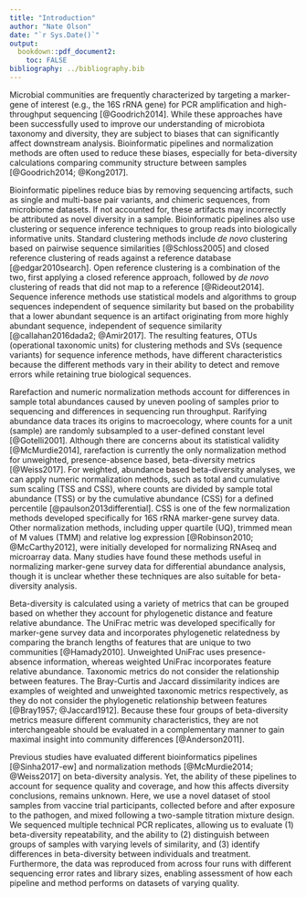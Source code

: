 ```yaml
---
title: "Introduction"
author: "Nate Olson"
date: "`r Sys.Date()`"
output:
  bookdown::pdf_document2:
    toc: FALSE
bibliography: ../bibliography.bib
---
```



Microbial communities are frequently characterized by targeting a marker-gene of interest (e.g., the 16S rRNA gene) for PCR amplification and high-throughput sequencing [@Goodrich2014].
While these approaches have been successfully used to improve our understanding of microbiota taxonomy and diversity, they are subject to biases that can significantly affect downstream analysis.
Bioinformatic pipelines and normalization methods are often used to reduce these biases, especially for beta-diversity calculations comparing community structure between samples [@Goodrich2014; @Kong2017].


Bioinformatic pipelines reduce bias by removing sequencing artifacts, such as single and multi-base pair variants, and chimeric sequences, from microbiome datasets.
If not accounted for, these artifacts may incorrectly be attributed as novel diversity in a sample.
Bioinformatic pipelines also use clustering or sequence inference techniques to group reads into biologically informative units.
Standard clustering methods include _de novo_ clustering based on pairwise sequence similarities [@Schloss2005] and closed reference clustering of reads against a reference database [@edgar2010search].
Open reference clustering is a combination of the two, first applying a closed reference approach, followed by _de novo_ clustering of reads that did not map to a reference [@Rideout2014].
Sequence inference methods use statistical models and algorithms to group sequences independent of sequence similarity but based on the probability that a lower abundant sequence is an artifact originating from more highly abundant sequence, independent of sequence similarity [@callahan2016dada2; @Amir2017].
The resulting features, OTUs (operational taxonomic units) for clustering methods and SVs (sequence variants) for sequence inference methods, have different characteristics because the different methods vary in their ability to detect and remove errors while retaining true biological sequences.


Rarefaction and numeric normalization methods account for differences in sample total abundances caused by uneven pooling of samples prior to sequencing and differences in sequencing run throughput.
Rarifying abundance data traces its origins to macroecology, where counts for a unit (sample) are randomly subsampled to a user-defined constant level [@Gotelli2001].
Although there are concerns about its statistical validity [@McMurdie2014],
rarefaction is currently the only normalization method for unweighted, presence-absence based, beta-diversity metrics [@Weiss2017].
For weighted, abundance based beta-diversity analyses, we can apply numeric normalization methods, such as total and cumulative sum scaling (TSS and CSS), where counts are divided by sample total abundance (TSS) or by the cumulative abundance (CSS) for a defined percentile [@paulson2013differential].
CSS is one of the few normalization methods developed specifically for 16S rRNA marker-gene survey data.
Other normalization methods, including upper quartile (UQ), trimmed mean of M values (TMM) and relative log expression [@Robinson2010; @McCarthy2012], were initially developed for normalizing RNAseq and microarray data.
Many studies have found these methods useful in normalizing marker-gene survey data for differential abundance analysis, though it is unclear whether these techniques are also suitable for beta-diversity analysis.


Beta-diversity is calculated using a variety of metrics that can be grouped based on whether they account for phylogenetic distance and feature relative abundance.
The UniFrac metric was developed specifically for marker-gene survey data and incorporates phylogenetic relatedness by comparing the branch lengths of features that are unique to two communities [@Hamady2010].
Unweighted UniFrac uses presence-absence information, whereas weighted UniFrac incorporates feature relative abundance.
Taxonomic metrics do not consider the relationship between features.
The Bray-Curtis and Jaccard dissimilarity indices are examples of weighted and unweighted taxonomic metrics respectively, as they do not consider the phylogenetic relationship between features [@Bray1957; @Jaccard1912].
Because these four groups of beta-diversity metrics measure different community characteristics,
they are not interchangeable should be evaluated in a complementary manner to gain maximal insight into community differences [@Anderson2011].


Previous studies have evaluated different bioinformatics pipelines [@Sinha2017-ew] and normalization methods [@McMurdie2014; @Weiss2017] on beta-diversity analysis.
Yet, the ability of these pipelines to account for sequence quality and coverage, and how this affects diversity conclusions, remains unknown.
Here, we use a novel dataset of stool samples from vaccine trial participants, collected before and after exposure to the pathogen, and mixed following a two-sample titration mixture design.
We sequenced multiple technical PCR replicates, allowing us to evaluate (1) beta-diversity repeatability,
and the ability to (2) distinguish between groups of samples with varying levels of similarity,
and (3) identify differences in beta-diversity between individuals and treatment.
Furthermore, the data was reproduced from across four runs with different sequencing error rates and library sizes,
enabling assessment of how each pipeline and method performs on datasets of varying quality.
